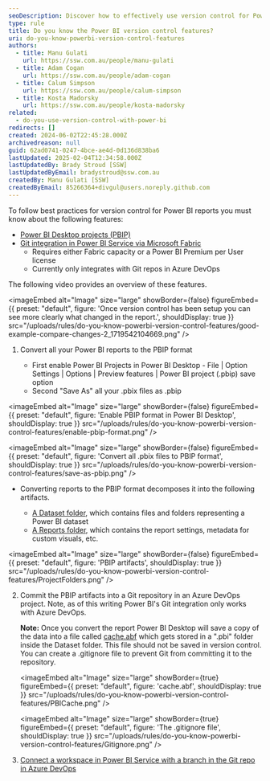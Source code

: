 ```yaml
---
seoDescription: Discover how to effectively use version control for Power BI reports with PBIP format and Git integration via Microsoft Fabric. Learn to manage your reports using Azure DevOps seamlessly.
type: rule
title: Do you know the Power BI version control features?
uri: do-you-know-powerbi-version-control-features
authors:
  - title: Manu Gulati
    url: https://ssw.com.au/people/manu-gulati
  - title: Adam Cogan
    url: https://ssw.com.au/people/adam-cogan
  - title: Calum Simpson
    url: https://ssw.com.au/people/calum-simpson
  - title: Kosta Madorsky
    url: https://ssw.com.au/people/kosta-madorsky
related:
  - do-you-use-version-control-with-power-bi
redirects: []
created: 2024-06-02T22:45:28.000Z
archivedreason: null
guid: 62ad0741-0247-4bce-ae4d-0d136d838ba6
lastUpdated: 2025-02-04T12:34:58.000Z
lastUpdatedBy: Brady Stroud [SSW]
lastUpdatedByEmail: bradystroud@ssw.com.au
createdBy: Manu Gulati [SSW]
createdByEmail: 85266364+divgul@users.noreply.github.com
---
```


To follow best practices for version control for Power BI reports you must know about the following features:

* [Power BI Desktop projects (PBIP)](https://learn.microsoft.com/en-us/power-bi/developer/projects/projects-overview?WT.mc_id=DOP-MVP-33518)
* [Git integration in Power BI Service via Microsoft Fabric](https://learn.microsoft.com/en-us/fabric/cicd/git-integration/intro-to-git-integration?WT.mc_id=DOP-MVP-33518)
  * Requires either Fabric capacity or a Power BI Premium per User license
  * Currently only integrates with Git repos in Azure DevOps

The following video provides an overview of these features.

<youtubeEmbed url="https://www.youtube.com/watch?v=OdkS7DF7ElY" description="Video: Empower every BI professional to do more with Microsoft Fabric | OD06 (Watch from min 5:00 to 13:00)" />


<imageEmbed
  alt="Image"
  size="large"
  showBorder={false}
  figureEmbed={{
    preset: "default",
    figure: 'Once version control has been setup you can see more clearly what changed in the report.',
    shouldDisplay: true
  }}
  src="/uploads/rules/do-you-know-powerbi-version-control-features/good-example-compare-changes-2_1719542104669.png"
/>

1. Convert all your Power BI reports to the PBIP format

   * First enable Power BI Projects in Power BI Desktop - File | Option Settings | Options | Preview features | Power BI project (.pbip) save option
   * Second "Save As" all your .pbix files as .pbip

     
<imageEmbed
  alt="Image"
  size="large"
  showBorder={false}
  figureEmbed={{
    preset: "default",
    figure: 'Enable PBIP format in Power BI Desktop',
    shouldDisplay: true
  }}
  src="/uploads/rules/do-you-know-powerbi-version-control-features/enable-pbip-format.png"
/>

     
<imageEmbed
  alt="Image"
  size="large"
  showBorder={false}
  figureEmbed={{
    preset: "default",
    figure: 'Convert all .pbix files to PBIP format',
    shouldDisplay: true
  }}
  src="/uploads/rules/do-you-know-powerbi-version-control-features/save-as-pbip.png"
/>

   * Converting reports to the PBIP format decomposes it into the following artifacts.

     * [A Dataset folder](https://learn.microsoft.com/en-us/power-bi/developer/projects/projects-dataset?WT.mc_id=DOP-MVP-33518), which contains files and folders representing a Power BI dataset
     * [A Reports folder](https://learn.microsoft.com/en-us/power-bi/developer/projects/projects-report?WT.mc_id=DOP-MVP-33518), which contains the report settings, metadata for custom visuals, etc.

     
<imageEmbed
  alt="Image"
  size="large"
  showBorder={false}
  figureEmbed={{
    preset: "default",
    figure: 'PBIP artifacts',
    shouldDisplay: true
  }}
  src="/uploads/rules/do-you-know-powerbi-version-control-features/ProjectFolders.png"
/>

2. Commit the PBIP artifacts into a Git repository in an Azure DevOps project. Note, as of this writing Power BI's Git integration only works with Azure DevOps.

   **Note:** Once you convert the report Power BI Desktop will save a copy of the data into a file called [cache.abf](https://learn.microsoft.com/en-us/power-bi/developer/projects/projects-dataset#pbicacheabf?WT.mc_id=DOP-MVP-33518) which gets stored in a ".pbi" folder inside the Dataset folder. This file should not be saved in version control. You can create a .gitignore file to prevent Git from committing it to the repository.

   <imageEmbed
  alt="Image"
  size="large"
  showBorder={true}
  figureEmbed={{
    preset: "default",
    figure: 'cache.abf',
    shouldDisplay: true
  }}
  src="/uploads/rules/do-you-know-powerbi-version-control-features/PBICache.png"
/>

   <imageEmbed
  alt="Image"
  size="large"
  showBorder={true}
  figureEmbed={{
    preset: "default",
    figure: 'The .gitignore file',
    shouldDisplay: true
  }}
  src="/uploads/rules/do-you-know-powerbi-version-control-features/Gitignore.png"
/>

3. [Connect a workspace in Power BI Service with a branch in the Git repo in Azure DevOps](https://learn.microsoft.com/en-us/fabric/cicd/git-integration/git-get-started?tabs=commit-to-git#connect-a-workspace-to-an-azure-repo&WT.mc_id=DOP-MVP-33518)
